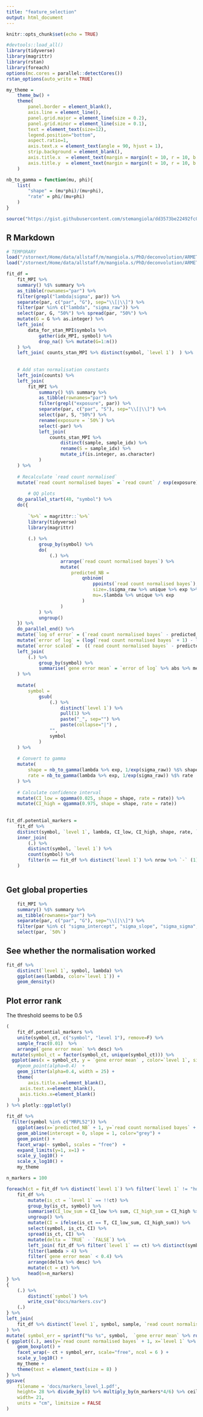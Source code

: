 ```yaml
---
title: "feature_selection"
output: html_document
---
```


```r
knitr::opts_chunk$set(echo = TRUE)

#devtools::load_all()
library(tidyverse)
library(magrittr)
library(rstan)
library(foreach)
options(mc.cores = parallel::detectCores())
rstan_options(auto_write = TRUE)

my_theme = 	
	theme_bw() +
	theme(
		panel.border = element_blank(),
		axis.line = element_line(),
		panel.grid.major = element_line(size = 0.2),
		panel.grid.minor = element_line(size = 0.1),
		text = element_text(size=12),
		legend.position="bottom",
		aspect.ratio=1,
		axis.text.x = element_text(angle = 90, hjust = 1),
		strip.background = element_blank(),
		axis.title.x  = element_text(margin = margin(t = 10, r = 10, b = 10, l = 10)),
		axis.title.y  = element_text(margin = margin(t = 10, r = 10, b = 10, l = 10))
	)

nb_to_gamma = function(mu, phi){
	list(
		"shape" = (mu*phi)/(mu+phi), 
		"rate" = phi/(mu+phi)
	)
}

source("https://gist.githubusercontent.com/stemangiola/dd3573be22492fc03856cd2c53a755a9/raw/e4ec6a2348efc2f62b88f10b12e70f4c6273a10a/tidy_extensions.R")

```


## R Markdown
```r
# TEMPORARY
load("/stornext/Home/data/allstaff/m/mangiola.s/PhD/deconvolution/ARMET/docs/fit_MPI_level1.RData")
load("/stornext/Home/data/allstaff/m/mangiola.s/PhD/deconvolution/ARMET/docs/level_1_input.RData")

fit_df = 
	fit_MPI %>%
	summary() %$% summary %>%
	as_tibble(rownames="par") %>%
	filter(grepl("lambda|sigma", par)) %>%
	separate(par, c("par", "G"), sep="\\[|\\]") %>%
	filter(par %in% c("lambda", "sigma_raw")) %>%
	select(par, G, "50%") %>% spread(par, "50%") %>%
	mutate(G = G %>% as.integer) %>%
	left_join(
		data_for_stan_MPI$symbols %>%
			gather(idx_MPI, symbol) %>%
			drop_na() %>% mutate(G=1:n())
	) %>%
	left_join( counts_stan_MPI %>% distinct(symbol, `level 1`)  ) %>%
	
	
	# Add stan normalisation constants
	left_join(counts) %>%
	left_join(
		fit_MPI %>%
			summary() %$% summary %>%
			as_tibble(rownames="par") %>%
			filter(grepl("exposure", par)) %>%
			separate(par, c("par", "S"), sep="\\[|\\]") %>%
			select(par, S, "50%") %>%
			rename(exposure = `50%`) %>%
			select(-par) %>%
			left_join(
				counts_stan_MPI %>% 
					distinct(sample, sample_idx) %>% 
					rename(S = sample_idx) %>% 
					mutate_if(is.integer, as.character)
			) 
	) %>%
	
	# Recalculate `read count normalised`
	mutate(`read count normalised bayes` = `read count` / exp(exposure))	%>%
		
		# QQ plots
	do_parallel_start(40, "symbol") %>%
	do({
	
		`%>%` = magrittr::`%>%`
		library(tidyverse)
		library(magrittr)
	
		(.) %>%
			group_by(symbol) %>%
			do(
				(.) %>%
					arrange(`read count normalised bayes`) %>%
					mutate(
						predicted_NB =
							qnbinom(
								ppoints(`read count normalised bayes`),
								size=.$sigma_raw %>% unique %>% exp %>% `^` (-1),
								mu=.$lambda %>% unique %>% exp
							)
					)
			) %>%
			ungroup()
	}) %>%
	do_parallel_end() %>%
	mutate(`log of error` = (`read count normalised bayes` - predicted_NB) %>% abs %>% `+` (1) %>% log) %>%
	mutate(`error of log` = (log(`read count normalised bayes` + 1) - log(predicted_NB + 1)) ) %>%
	mutate(`error scaled` =  ((`read count normalised bayes` - predicted_NB) / (`read count normalised bayes` + 1) )) %>%
	left_join(
		(.) %>%
			group_by(symbol) %>%
			summarise(`gene error mean` = `error of log` %>% abs %>% mean)
	) %>%
	
	mutate(
		symbol =
			gsub(
				(.) %>%
					distinct(`level 1`) %>%
					pull(1) %>%
					paste("_", sep="") %>%
					paste(collapse="|") ,
				"",
				symbol
			)
	) %>%
	
	# Convert to gamma
	mutate(
		shape = nb_to_gamma(lambda %>% exp, 1/exp(sigma_raw)) %$% shape,
		rate = nb_to_gamma(lambda %>% exp, 1/exp(sigma_raw)) %$% rate
	) %>%
	
	# Calculate confidence interval	
	mutate(CI_low = qgamma(0.025, shape = shape, rate = rate)) %>%
	mutate(CI_high = qgamma(0.975, shape = shape, rate = rate)) 
	
	
fit_df.potential_markers =
	fit_df %>%
	distinct(symbol, `level 1`, lambda, CI_low, CI_high, shape, rate, `gene error mean`) %>%
	inner_join(
		(.) %>%
		distinct(symbol, `level 1`) %>%
		count(symbol) %>%
		filter(n == fit_df %>% distinct(`level 1`) %>% nrow %>% `-` (1))
	)



```

## Get global properties

```r
	fit_MPI %>%
	summary() %$% summary %>%
	as_tibble(rownames="par") %>%
	separate(par, c("par", "G"), sep="\\[|\\]") %>%
	filter(par %in% c( "sigma_intercept", "sigma_slope", "sigma_sigma", "lambda_sigma", "lambda_skew") ) %>%
	select(par, `50%`)

```


## See whether the normalisation worked

```r
fit_df %>% 
	distinct(`level 1`, symbol, lambda) %>% 
	ggplot(aes(lambda, color=`level 1`)) + 
	geom_density()

```


## Plot error rank

The threshold seems to be 0.5

```r
(
	fit_df.potential_markers %>% 
 	unite(symbol_ct, c("symbol", "level 1"), remove=F) %>% 
 	sample_frac(0.01)  %>% 
 	arrange(`gene error mean` %>% desc) %>%
  mutate(symbol_ct = factor(symbol_ct, unique(symbol_ct))) %>%
  ggplot(aes(x = symbol_ct, y = `gene error mean` , color=`level 1`, size=lambda)) +
 	#geom_point(alpha=0.4)  + 
	geom_jitter(alpha=0.4, width = 25) +
 	theme(
 		axis.title.x=element_blank(),
	 axis.text.x=element_blank(),
	 axis.ticks.x=element_blank()
	) 
) %>% plotly::ggplotly()

fit_df %>% 
  filter(symbol %in% c("MRPL52")) %>%
	ggplot(aes(x=`predicted_NB` + 1, y=`read count normalised bayes` + 1, label=symbol, color=`level 1`)) + 
	geom_abline(intercept = 0, slope = 1, color="grey") + 
	geom_point() + 
	facet_wrap(~ symbol, scales = "free")  +
	expand_limits(y=1, x=1) + 
	scale_y_log10() +
	scale_x_log10() +
	my_theme 


```

```r
n_markers = 100

foreach(ct = fit_df %>% distinct(`level 1`) %>% filter(`level 1` != "house_keeping") %>% pull(1), .combine = bind_rows) %do% {
	fit_df %>%
		mutate(is_ct = `level 1` == !!ct) %>%
		group_by(is_ct, symbol) %>%
		summarise(CI_low_sum = CI_low %>% sum, CI_high_sum = CI_high %>% sum	) %>%
		ungroup() %>%
		mutate(CI = ifelse(is_ct == T, CI_low_sum, CI_high_sum)) %>%
		select(symbol, is_ct, CI) %>%
		spread(is_ct, CI) %>%
		mutate(delta = `TRUE` - `FALSE`) %>%
		left_join( fit_df %>% filter(`level 1` == ct) %>% distinct(symbol, lambda, `gene error mean`) ) %>%
		filter(lambda > 4) %>%
		filter(`gene error mean` < 0.4) %>%
		arrange(delta %>% desc) %>%
		mutate(ct = ct) %>% 
		head(n=n_markers)
} %>%
{
	(.) %>%
		distinct(`symbol`) %>%
		write_csv("docs/markers.csv")
	(.)
} %>%
left_join(
	fit_df %>% distinct(`level 1`, symbol, sample, `read count normalised bayes`)
) %>%
mutate( symbol_err = sprintf("%s %s", symbol,  `gene error mean` %>% round(2))) %>%
{ ggplot((.), aes(y=`read count normalised bayes` + 1, x=`level 1` %>% substring(1, 2), fill=ct)) + 
	geom_boxplot() + 
	facet_wrap(~ ct + symbol_err, scale="free", ncol = 6 ) + 
	scale_y_log10() + 
	my_theme +
	theme(text = element_text(size = 8)	)
} %>%
ggsave(
	filename = 'docs/markers_level_1.pdf', 
	height= 28 %>% divide_by(8) %>% multiply_by(n_markers*4/6) %>% ceiling, 
	width= 21, 
	units = "cm", limitsize = FALSE
)
	


	
```

```r









```

